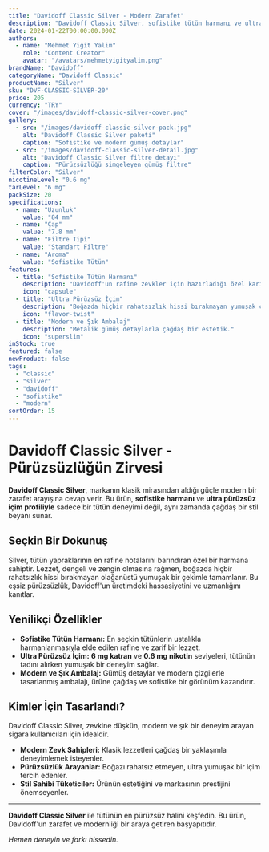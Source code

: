 ```yaml
---
title: "Davidoff Classic Silver - Modern Zarafet"
description: "Davidoff Classic Silver, sofistike tütün harmanı ve ultra pürüzsüz içim profiliyle modern bir dokunuş sunar. Zarif ve seçkin bir deneyim."
date: 2024-01-22T00:00:00.000Z
authors:
  - name: "Mehmet Yigit Yalim"
    role: "Content Creator"
    avatar: "/avatars/mehmetyigityalim.png"
brandName: "Davidoff"
categoryName: "Davidoff Classic"
productName: "Silver"
sku: "DVF-CLASSIC-SILVER-20"
price: 205
currency: "TRY"
cover: "/images/davidoff-classic-silver-cover.png"
gallery:
  - src: "/images/davidoff-classic-silver-pack.jpg"
    alt: "Davidoff Classic Silver paketi"
    caption: "Sofistike ve modern gümüş detaylar"
  - src: "/images/davidoff-classic-silver-detail.jpg"
    alt: "Davidoff Classic Silver filtre detayı"
    caption: "Pürüzsüzlüğü simgeleyen gümüş filtre"
filterColor: "Silver"
nicotineLevel: "0.6 mg"
tarLevel: "6 mg"
packSize: 20
specifications:
  - name: "Uzunluk"
    value: "84 mm"
  - name: "Çap"
    value: "7.8 mm"
  - name: "Filtre Tipi"
    value: "Standart Filtre"
  - name: "Aroma"
    value: "Sofistike Tütün"
features:
  - title: "Sofistike Tütün Harmanı"
    description: "Davidoff'un rafine zevkler için hazırladığı özel karışım."
    icon: "capsule"
  - title: "Ultra Pürüzsüz İçim"
    description: "Boğazda hiçbir rahatsızlık hissi bırakmayan yumuşak çekim."
    icon: "flavor-twist"
  - title: "Modern ve Şık Ambalaj"
    description: "Metalik gümüş detaylarla çağdaş bir estetik."
    icon: "superslim"
inStock: true
featured: false
newProduct: false
tags:
  - "classic"
  - "silver"
  - "davidoff"
  - "sofistike"
  - "modern"
sortOrder: 15
---
```


# Davidoff Classic Silver - Pürüzsüzlüğün Zirvesi

**Davidoff Classic Silver**, markanın klasik mirasından aldığı güçle modern bir zarafet arayışına cevap verir. Bu ürün, **sofistike harmanı** ve **ultra pürüzsüz içim profiliyle** sadece bir tütün deneyimi değil, aynı zamanda çağdaş bir stil beyanı sunar.

## Seçkin Bir Dokunuş

Silver, tütün yapraklarının en rafine notalarını barındıran özel bir harmana sahiptir. Lezzet, dengeli ve zengin olmasına rağmen, boğazda hiçbir rahatsızlık hissi bırakmayan olağanüstü yumuşak bir çekimle tamamlanır. Bu eşsiz pürüzsüzlük, Davidoff'un üretimdeki hassasiyetini ve uzmanlığını kanıtlar.

## Yenilikçi Özellikler

- **Sofistike Tütün Harmanı:** En seçkin tütünlerin ustalıkla harmanlanmasıyla elde edilen rafine ve zarif bir lezzet.
- **Ultra Pürüzsüz İçim:** **6 mg katran** ve **0.6 mg nikotin** seviyeleri, tütünün tadını alırken yumuşak bir deneyim sağlar.
- **Modern ve Şık Ambalaj:** Gümüş detaylar ve modern çizgilerle tasarlanmış ambalajı, ürüne çağdaş ve sofistike bir görünüm kazandırır.

## Kimler İçin Tasarlandı?

Davidoff Classic Silver, zevkine düşkün, modern ve şık bir deneyim arayan sigara kullanıcıları için idealdir.
* **Modern Zevk Sahipleri:** Klasik lezzetleri çağdaş bir yaklaşımla deneyimlemek isteyenler.
* **Pürüzsüzlük Arayanlar:** Boğazı rahatsız etmeyen, ultra yumuşak bir içim tercih edenler.
* **Stil Sahibi Tüketiciler:** Ürünün estetiğini ve markasının prestijini önemseyenler.

---

**Davidoff Classic Silver** ile tütünün en pürüzsüz halini keşfedin. Bu ürün, Davidoff'un zarafet ve modernliği bir araya getiren başyapıtıdır.

*Hemen deneyin ve farkı hissedin.*